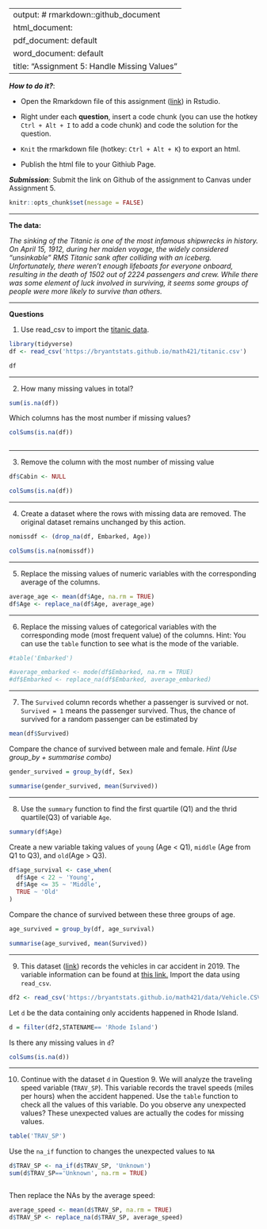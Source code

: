
---
output: # rmarkdown::github_document
  html_document:
  pdf_document: default
  word_document: default
title: "Assignment 5: Handle Missing Values"
---

***How to do it?***: 

- Open the Rmarkdown file of this assignment ([link](fa2021_assignment5.Rmd)) in Rstudio. 

- Right under each **question**, insert  a code chunk (you can use the hotkey `Ctrl + Alt + I` to add a code chunk) and code the solution for the question. 

- `Knit` the rmarkdown file (hotkey: `Ctrl + Alt + K`) to export an html.  

-  Publish the html file to your Githiub Page. 

***Submission***: Submit the link on Github of the assignment to Canvas under Assignment 5. 

```r
knitr::opts_chunk$set(message = FALSE)
```

-------

**The data:** 

*The sinking of the Titanic is one of the most infamous shipwrecks in history.  On April 15, 1912, during her maiden voyage, the widely considered “unsinkable” RMS Titanic sank after colliding with an iceberg. Unfortunately, there weren’t enough lifeboats for everyone onboard, resulting in the death of 1502 out of 2224 passengers and crew.  While there was some element of luck involved in surviving, it seems some groups of people were more likely to survive than others.*

-------

**Questions**

1. Use read_csv to import the [titanic data](titanic.csv).
```r
library(tidyverse)
df <- read_csv('https://bryantstats.github.io/math421/titanic.csv')

df
```



-------

2. How many missing values in total?
```r
sum(is.na(df))

```

Which columns has the most number if missing values?
```r

colSums(is.na(df))



```


-------

3. Remove the column with the most number of missing value
```r
df$Cabin <- NULL


```
```r
colSums(is.na(df))
```


-------

4.  Create a dataset where the rows with missing data are removed. The original dataset remains unchanged by this action.
```r

nomissdf <- (drop_na(df, Embarked, Age))

colSums(is.na(nomissdf))

```


-------

5.  Replace the missing values of numeric variables with the corresponding average of the columns.
```r
average_age <- mean(df$Age, na.rm = TRUE)
df$Age <- replace_na(df$Age, average_age)


```



-------

6.  Replace the missing values of categorical variables with the corresponding mode (most frequent value) of the columns. Hint:  You can use the `table` function to see what is the mode of the variable. 
```r
#table('Embarked')

```

```r
#average_embarked <- mode(df$Embarked, na.rm = TRUE)
#df$Embarked <- replace_na(df$Embarked, average_embarked)

```


-------

7.  The `Survived` column records whether a passenger is survived or not. `Survived = 1` means the passenger survived. Thus, the chance of survived for a random passenger can be estimated by

```r
mean(df$Survived)
```

Compare the chance of survived between male and female.  *Hint (Use group_by + summarise combo)*
```r
gender_survived = group_by(df, Sex)

summarise(gender_survived, mean(Survived))

```


-------

8.  Use the `summary` function to find the first quartile (Q1) and the thrid quartile(Q3) of variable `Age`. 
```r

summary(df$Age)


```
Create a new variable taking values of `young` (Age < Q1), `middle` (Age from Q1 to Q3), and `old`(Age > Q3). 
```r
df$age_survival <- case_when(
  df$Age < 22 ~ 'Young',
  df$Age <= 35 ~ 'Middle',
  TRUE ~ 'Old'
)
```
Compare the chance of survived between these three groups of age.
```r

age_survived = group_by(df, age_survival)

summarise(age_survived, mean(Survived))


```


-------



9.  This dataset ([link](data/Vehicle.CSV)) records the vehicles in car accident in 2019. The variable information can be found at [this link.](data/Fatality Analysis Reporting System (FARS) Analytical User’s Manual, 1975-2019.pdf) Import the data using `read_csv`.
```r
df2 <- read_csv('https://bryantstats.github.io/math421/data/Vehicle.CSV')

```

Let `d` be the data containing only accidents happened in Rhode Island.

```r
d = filter(df2,STATENAME== 'Rhode Island')
```
Is there any missing values in `d`?
```r

colSums(is.na(d))


```


-------

10. Continue with the dataset `d` in Question 9. We will analyze the traveling speed variable (`TRAV_SP`). This variable records the travel speeds (miles per hours) when the accident happened. Use the `table` function to check all the values of this variable.  Do you observe any unexpected values?  These unexpected values are actually the codes for missing values.

```r

table('TRAV_SP')

```
Use the `na_if` function to changes the unexpected values to `NA`
```r

d$TRAV_SP <- na_if(d$TRAV_SP, 'Unknown')
sum(d$TRAV_SP=='Unknown', na.rm = TRUE)



```
Then replace the NAs by the average speed:
```r

average_speed <- mean(d$TRAV_SP, na.rm = TRUE)
d$TRAV_SP <- replace_na(d$TRAV_SP, average_speed)

```


